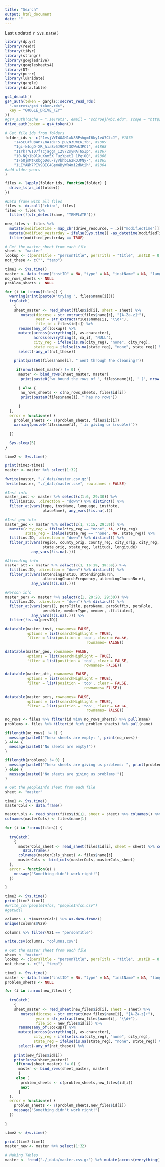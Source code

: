 ```yaml
---
title: "Search"
output: html_document
date: ""
---
```


<style type="text/css" rel="stylesheet">
  h1 {
      display: none;
    }
</style>


Last updated `r Sys.Date()`

```r
library(dplyr)
library(readr)
library(tidyr)
library(stringr)
library(googledrive)
library(googlesheets4)
library(DT)
library(purrr)
library(lubridate)
library(gargle)
library(data.table)

gs4_deauth()
gs4_auth(token = gargle::secret_read_rds(
  ".secrets/gs4-token.rds",
  key = "GOOGLE_DRIVE_KEY"
))
#gs4_auth(cache = ".secrets", email = "schroejh@bc.edu", scope = "https://www.googleapis.com/auth/drive")
drive_auth(token = gs4_token())

```

```r
# Get file ids from folders
folder_ids <- c("1vsjVWIWOAH1xN8RPvhgmI6ky1vA7CfcJ", #1870
    "145ECofup4M7ZnA1dUF5_pDZN3OWEK1Yb", #1869
    "1gi-k4cgD-XR_AiaSq6J9OPf3OWwkIPCt", #1868
    "1IYkTrGI07fTcjaggY_12V72syNATNSIp", #1867
    "10-NQy1b9lXuXnm5X_FuzYpetI_1PgjOQ", #1866
    "1FbOjmMtKKbgpDou-eyVbhb162RQJMNy-", #1865
    "1LEYANh7PIV9BIC4GpmWByWR4mi2dNtih", #1864
#add older years
)

files <- lapply(folder_ids, function(folder) {
  drive_ls(as_id(folder))
})

#Data frame with all files
files <- do.call("rbind", files)
files <- files %>% 
  filter(!(str_detect(name, "TEMPLATE")))

new_files <- files %>% 
  mutate(modifiedTime = map_chr(drive_resource, ~ .x[["modifiedTime"]])) %>%
  mutate(modified_yesterday = ifelse(Sys.time() -as_datetime(modifiedTime) <= 24, TRUE, FALSE)) %>% 
  filter(modified_yesterday == TRUE)
```

```r
# Get the master sheet from each file
sheet <- "master"
lookup <- c(persTitle = "personTitle", persTitle = "title", instID = 0, instID = "ros", attendingInstID = "attendingIstD", attendingInstID = "attendingChurchID", attendingInstID = "AttendingChurchID")
not_these <- c("", "temp")

time1 <- Sys.time()
master <- data.frame("instID" = NA, "type" = NA, "instName" = NA, "language" = NA, "instNote" = NA, "placeName" = NA, "region" = NA, "county_orig" = NA, "county_reg"   = NA, "city_orig" = NA, "city_reg" = NA, "state_orig" = NA, "state_reg" = NA, "latitude" = NA, "longitude" = NA, "attendingInstID" = NA, "attendingChurch" = NA, "attendingChurchFrequency" = NA, "attendingChurchNote" = NA, "persID" = NA, "persTitle" = NA, "persName" = NA, "persSuffix" = NA, "persRole" = NA, "persNote"      = NA, "memberType" = NA, "member" = NA, "affiliated" = NA, "diocese" = NA, "year" = NA)
no_rows_sheets <- NULL
problem_sheets <- NULL

for (i in 1:nrow(files)) {
  warning(print(paste0("trying ", files$name[i])))
  tryCatch(
    {
    sheet_master <- read_sheet(files$id[i], sheet = sheet) %>%
       mutate(diocese = str_extract(files$name[i], "[A-Za-z]+"),
              year = str_extract(files$name[i], "\\d+"),
              file_id = files$id[i]) %>%
      rename(any_of(lookup)) %>%
      mutate(across(everything(), as.character), 
             across(everything(), na_if, "NULL"),
             city_reg = ifelse(is.na(city_reg), "none", city_reg), 
             state_reg = ifelse(is.na(state_reg), "none", state_reg)) %>%
      select(-any_of(not_these))
    
    print(paste0(files$name[i], " went through the cleaning!"))
    
     if(nrow(sheet_master) != 0) {
      master <- bind_rows(sheet_master, master)
       print(paste0("we bound the rows of ", files$name[i], " (", nrow(sheet_master), " rows)"))
       
      } else {
       no_rows_sheets <- c(no_rows_sheets, files$id[i])
       print(paste0(files$name[i], " has no rows"))
  
      }
  },
  error = function(e) {
    problem_sheets <- c(problem_sheets, files$id[i])
    warning(paste0(files$name[i], " is giving us trouble!"))
    
  })
  
  Sys.sleep(5)
}

time2 <- Sys.time()

print(time2-time1)
master <- master %>% select(1:32)
```

```r
fwrite(master, "./_data/master.csv.gz")
fwrite(master, "./_data/master.csv", row.names = FALSE)

#Inst info
master_inst <- master %>% select(c(1:6, 29:30)) %>%
  fill(instID, .direction = "down") %>% distinct() %>%
  filter_at(vars(type, instName, language, instNote,
                 placeName), any_vars(!is.na(.)))

#Inst geo info
master_geo <- master %>% select(c(1, 7:15, 29:30)) %>% 
  mutate(city_reg = ifelse(city_reg == "none", NA, city_reg),
         state_reg = ifelse(state_reg == "none", NA, state_reg)) %>%
  fill(instID, .direction = "down") %>% distinct() %>%
  filter_at(vars(region, county_orig, county_reg, city_orig, city_reg,
                 state_orig, state_reg, latitude, longitude),
            any_vars(!is.na(.)))

#Attending info
master_att <- master %>% select(c(1, 16:19, 29:30)) %>%
  fill(instID, .direction = "down") %>% distinct() %>%
  filter_at(vars(attendingInstID, attendingChurch,
                 attendingChurchFrequency, attendingChurchNote),
            any_vars(!is.na(.)))

#Person info
master_pers <- master %>% select(c(1, 20:28, 29:30)) %>% 
  fill(instID, .direction = "down") %>% distinct() %>%
  filter_at(vars(persID, persTitle, persName, persSuffix, persRole,
                 persNote, memberType, member, affiliated),
            any_vars(!is.na(.))) %>%
  filter(!is.na(persID))
```

# Institution Information

```r
datatable(master_inst, rownames= FALSE,
          options = list(searchHighlight = TRUE),
          filter = list(position = 'top', clear = FALSE,
                                     rownames= FALSE))
```

# Institution Geographic Information


```r
datatable(master_geo, rownames= FALSE,
          options = list(searchHighlight = TRUE),
          filter = list(position = 'top', clear = FALSE,
                                    rownames= FALSE))
```

# Institution Attending Information

```r
datatable(master_att, rownames= FALSE,
          options = list(searchHighlight = TRUE),
          filter = list(position = 'top', clear = FALSE,
                                    rownames= FALSE))
```

# Institution Person Information

```r
datatable(master_pers, rownames= FALSE,
          options = list(searchHighlight = TRUE),
          filter = list(position = 'top', clear = FALSE,
                                     rownames= FALSE))
```

# FYI
```r
no_rows <- files %>% filter(id %in% no_rows_sheets) %>% pull(name)
problems <- files %>% filter(id %in% problem_sheets) %>% pull(name)

if(length(no_rows) != 0) {
  message(paste0("These sheets are empty: ", print(no_rows)))
} else {
  message(paste0("No sheets are empty!"))
}

if(length(problems) != 0) {
  message(paste0("These sheets are giving us problems: ", print(problems))) 
} else {
  message(paste0("No sheets are giving us problems!"))
}

```

```r
# Get the peopleInfo sheet from each file
sheet <- "master"

time1 <- Sys.time()
masterCols <- data.frame()

masterCols <- read_sheet(files$id[1], sheet = sheet) %>% colnames() %>% data.frame()
colnames(masterCols) <- files$name[1]

for (i in 2:nrow(files)) {
   
  tryCatch(
    {
      masterCols_sheet <- read_sheet(files$id[i], sheet = sheet) %>% colnames() %>%
        data.frame()
      colnames(masterCols_sheet) <- files$name[i]
      masterCols <- bind_cols(masterCols, masterCols_sheet)
  },
  error = function(e) {
    message("Something didn't work right!")
  })
  
}

time2 <- Sys.time()
print(time2-time1)
#write_csv(peopleInfos, "peopleInfos.csv")
#getwd()

columns <- t(masterCols) %>% as.data.frame()
unique(columns$V29)

columns %>% filter(V21 == "personTitle")

write.csv(columns, "columns.csv")


```

```r
# Get the master sheet from each file
sheet <- "master"
lookup <- c(persTitle = "personTitle", persTitle = "title", instID = 0, instID = "ros", attendingInstID = "attendingIstD", attendingInstID = "attendingChurchID", attendingInstID = "AttendingChurchID")
not_these <- c("", "temp")

time1 <- Sys.time()
master <- data.frame("instID" = NA, "type" = NA, "instName" = NA, "language" = NA, "instNote" = NA, "placeName" = NA, "region" = NA, "county_orig" = NA, "county_reg"   = NA, "city_orig" = NA, "city_reg" = NA, "state_orig" = NA, "state_reg" = NA, "latitude" = NA, "longitude" = NA, "attendingInstID" = NA, "attendingChurch" = NA, "attendingChurchFrequency" = NA, "attendingChurchNote" = NA, "persID" = NA, "persTitle" = NA, "persName" = NA, "persSuffix" = NA, "persRole" = NA, "persNote"      = NA, "memberType" = NA, "member" = NA, "affiliated" = NA, "diocese" = NA, "year" = NA)
problem_sheets <- NULL

for (i in 1:nrow(new_files)) {
   
  tryCatch(
    {
    sheet_master <- read_sheet(new_files$id[i], sheet = sheet) %>%
       mutate(diocese = str_extract(new_files$name[i], "[A-Za-z]+"),
              year = str_extract(new_files$name[i], "\\d+"),
              file_id = new_files$id[i]) %>%
      rename(any_of(lookup)) %>%
      mutate(across(everything(), as.character),
             city_reg = ifelse(is.na(city_reg), "none", city_reg), 
             state_reg = ifelse(is.na(state_reg), "none", state_reg)) %>%
      select(-any_of(not_these)) %>%
      
    print(new_files$id[i])
    print(nrow(sheet_master))
     if(nrow(sheet_master) != 0) {
      master <- bind_rows(sheet_master, master)
      }
     else {
       problem_sheets <- c(problem_sheets,new_files$id[i])
       next
      }
  },
  error = function(e) {
    problem_sheets <- c(problem_sheets,new_files$id[i])
    message("Something didn't work right!")
  })
  
}

time2 <- Sys.time()

print(time2-time1)
master_new <- master %>% select(1:32)

# Making Tables
master <- fread("./_data/master.csv.gz") %>% mutate(across(everything(), as.character)) %>% filter(!(file_id %in% new_files$id)) %>% bind_rows(master_new) %>% mutate_all(list(~na_if(.,"")))
```
